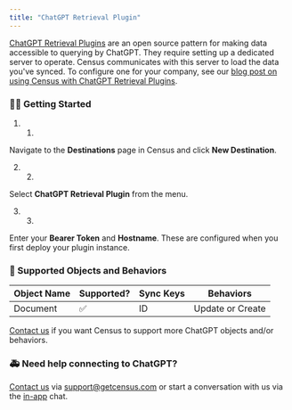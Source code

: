 ```yaml
---
title: "ChatGPT Retrieval Plugin"
---
```


[ChatGPT Retrieval Plugins](https://github.com/openai/chatgpt-retrieval-plugin) are an open source pattern for making data accessible to querying by ChatGPT. They require setting up a dedicated server to operate. Census communicates with this server to load the data you've synced. To configure one for your company, see our [blog post on using Census with ChatGPT Retrieval Plugins](https://census.dev/blog/turn-your-db-into-a-chatgpt-plug-in-with-census-and-fly).

### 🏃‍♀️ Getting Started

1. 1.  
Navigate to the **Destinations** page in Census and click **New Destination**.

2. 2.  
Select **ChatGPT Retrieval Plugin** from the menu.

3. 3.  
Enter your **Bearer Token** and **Hostname**. These are configured when you first deploy your plugin instance.

### 🔀 Supported Objects and Behaviors

| **Object Name** | **Supported?** | **Sync Keys** | **Behaviors**    |
| --------------- | -------------- | ------------- | ---------------- |
| Document        | ✅              | ID            | Update or Create |

[Contact us](mailto:support@getcensus.com) if you want Census to support more ChatGPT objects and/or behaviors.

### 🚑 Need help connecting to ChatGPT?

[Contact us](mailto:support@getcensus.com) via support@getcensus.com or start a conversation with us via the [in-app](https://app.getcensus.com/) chat.